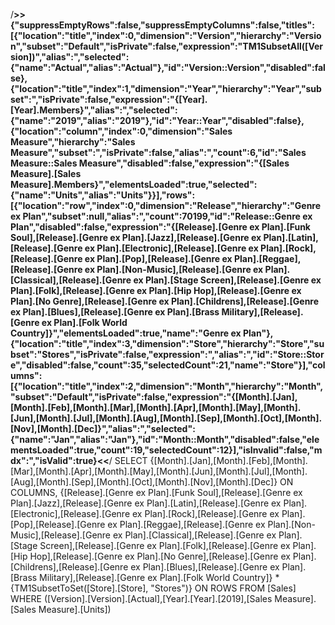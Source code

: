 /**>>{"suppressEmptyRows":false,"suppressEmptyColumns":false,"titles":[{"location":"title","index":0,"dimension":"Version","hierarchy":"Version","subset":"Default","isPrivate":false,"expression":"TM1SubsetAll([Version])","alias":","selected":{"name":"Actual","alias":"Actual"},"id":"Version::Version","disabled":false},{"location":"title","index":1,"dimension":"Year","hierarchy":"Year","subset":","isPrivate":false,"expression":"{[Year].[Year].Members}","alias":","selected":{"name":"2019","alias":"2019"},"id":"Year::Year","disabled":false},{"location":"column","index":0,"dimension":"Sales Measure","hierarchy":"Sales Measure","subset":","isPrivate":false,"alias":","count":6,"id":"Sales Measure::Sales Measure","disabled":false,"expression":"{[Sales Measure].[Sales Measure].Members}","elementsLoaded":true,"selected":{"name":"Units","alias":"Units"}}],"rows":[{"location":"row","index":0,"dimension":"Release","hierarchy":"Genre ex Plan","subset":null,"alias":","count":70199,"id":"Release::Genre ex Plan","disabled":false,"expression":"{[Release].[Genre ex Plan].[Funk Soul],[Release].[Genre ex Plan].[Jazz],[Release].[Genre ex Plan].[Latin],[Release].[Genre ex Plan].[Electronic],[Release].[Genre ex Plan].[Rock],[Release].[Genre ex Plan].[Pop],[Release].[Genre ex Plan].[Reggae],[Release].[Genre ex Plan].[Non-Music],[Release].[Genre ex Plan].[Classical],[Release].[Genre ex Plan].[Stage Screen],[Release].[Genre ex Plan].[Folk],[Release].[Genre ex Plan].[Hip Hop],[Release].[Genre ex Plan].[No Genre],[Release].[Genre ex Plan].[Childrens],[Release].[Genre ex Plan].[Blues],[Release].[Genre ex Plan].[Brass Military],[Release].[Genre ex Plan].[Folk World Country]}","elementsLoaded":true,"name":"Genre ex Plan"},{"location":"title","index":3,"dimension":"Store","hierarchy":"Store","subset":"Stores","isPrivate":false,"expression":","alias":","id":"Store::Store","disabled":false,"count":35,"selectedCount":21,"name":"Store"}],"columns":[{"location":"title","index":2,"dimension":"Month","hierarchy":"Month","subset":"Default","isPrivate":false,"expression":"{[Month].[Jan],[Month].[Feb],[Month].[Mar],[Month].[Apr],[Month].[May],[Month].[Jun],[Month].[Jul],[Month].[Aug],[Month].[Sep],[Month].[Oct],[Month].[Nov],[Month].[Dec]}","alias":","selected":{"name":"Jan","alias":"Jan"},"id":"Month::Month","disabled":false,"elementsLoaded":true,"count":19,"selectedCount":12}],"isInvalid":false,"mdx":","isValid":true}<<**/ SELECT {[Month].[Jan],[Month].[Feb],[Month].[Mar],[Month].[Apr],[Month].[May],[Month].[Jun],[Month].[Jul],[Month].[Aug],[Month].[Sep],[Month].[Oct],[Month].[Nov],[Month].[Dec]} ON COLUMNS, {[Release].[Genre ex Plan].[Funk Soul],[Release].[Genre ex Plan].[Jazz],[Release].[Genre ex Plan].[Latin],[Release].[Genre ex Plan].[Electronic],[Release].[Genre ex Plan].[Rock],[Release].[Genre ex Plan].[Pop],[Release].[Genre ex Plan].[Reggae],[Release].[Genre ex Plan].[Non-Music],[Release].[Genre ex Plan].[Classical],[Release].[Genre ex Plan].[Stage Screen],[Release].[Genre ex Plan].[Folk],[Release].[Genre ex Plan].[Hip Hop],[Release].[Genre ex Plan].[No Genre],[Release].[Genre ex Plan].[Childrens],[Release].[Genre ex Plan].[Blues],[Release].[Genre ex Plan].[Brass Military],[Release].[Genre ex Plan].[Folk World Country]} * {TM1SubsetToSet([Store].[Store], "Stores")} ON ROWS  FROM [Sales] WHERE ([Version].[Version].[Actual],[Year].[Year].[2019],[Sales Measure].[Sales Measure].[Units])
